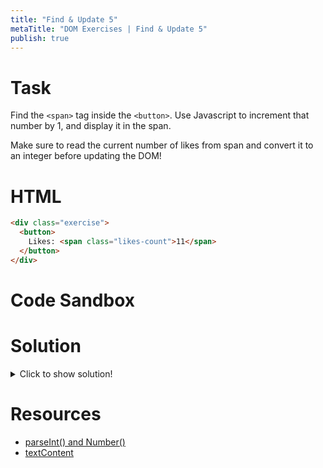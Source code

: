 ```yaml
---
title: "Find & Update 5"
metaTitle: "DOM Exercises | Find & Update 5"
publish: true
---
```


# Task

Find the `<span>` tag inside the `<button>`. Use Javascript to increment that number by 1, and display it in the span.

Make sure to read the current number of likes from span and convert it to an integer before updating the DOM!

# HTML

```html
<div class="exercise">
  <button>
    Likes: <span class="likes-count">11</span>
  </button>
</div>
```

# Code Sandbox
<Sandbox src="/dom-05" />

# Solution

<details>
  <summary>Click to show solution!</summary>

```javascript
const span = document.querySelector(".likes-count")
const likes = parseInt(span.textContent) + 1
span.textContent = likes
```

</details>

# Resources

- [parseInt() and Number()](https://thisthat.dev/number-constructor-vs-parse-int/)
- [textContent](https://developer.mozilla.org/en-US/docs/Web/API/Node/textContent)

